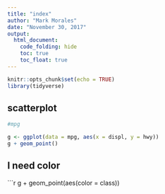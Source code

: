 ```yaml
---
title: "index"
author: "Mark Morales"
date: "November 30, 2017"
output: 
  html_document:
    code_folding: hide
    toc: true
    toc_float: true
---
```


```r
knitr::opts_chunk$set(echo = TRUE)
library(tidyverse)
```

## scatterplot

```r
#mpg

g <- ggplot(data = mpg, aes(x = displ, y = hwy))
g + geom_point()

```

## I need color

```r
g + geom_point(aes(color = class))